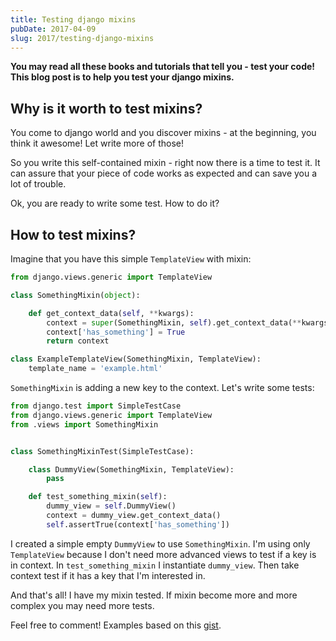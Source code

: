 ```yaml
---
title: Testing django mixins
pubDate: 2017-04-09
slug: 2017/testing-django-mixins
---
```


**You may read all these books and tutorials that tell you - test your
code! This blog post is to help you test your django mixins.**

## Why is it worth to test mixins?

You come to django world and you discover mixins - at the beginning, you
think it awesome! Let write more of those!

So you write this self-contained mixin - right now there is a time to
test it. It can assure that your piece of code works as expected and can
save you a lot of trouble.

Ok, you are ready to write some test. How to do it?

## How to test mixins?

Imagine that you have this simple `TemplateView` with mixin:

```python
from django.views.generic import TemplateView

class SomethingMixin(object):

    def get_context_data(self, **kwargs):
        context = super(SomethingMixin, self).get_context_data(**kwargs)
        context['has_something'] = True
        return context

class ExampleTemplateView(SomethingMixin, TemplateView):
    template_name = 'example.html'
```

`SomethingMixin` is adding a new key to the context. Let's write some
tests:

```python
from django.test import SimpleTestCase
from django.views.generic import TemplateView
from .views import SomethingMixin


class SomethingMixinTest(SimpleTestCase):

    class DummyView(SomethingMixin, TemplateView):
        pass

    def test_something_mixin(self):
        dummy_view = self.DummyView()
        context = dummy_view.get_context_data()
        self.assertTrue(context['has_something'])
```

I created a simple empty `DummyView` to use `SomethingMixin`. I'm using
only `TemplateView` because I don't need more advanced views to test if
a key is in context. In `test_something_mixin` I instantiate
`dummy_view`. Then take context test if it has a key that I'm interested
in.

And that's all! I have my mixin tested. If mixin become more
and more complex you may need more tests.

Feel free to comment! Examples based on this
[gist](https://gist.github.com/dnmellen/6507189).
